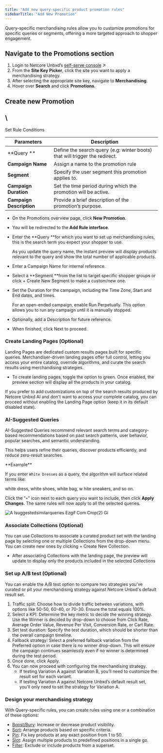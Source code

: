 ```yaml
---
title: "Add new query-specific product promotion rules"
sidebarTitle: "Add New Promotion"
---
```


Query-specific merchandising rules allow you to customize promotions for specific queries or segments, offering a more targeted approach to shopper engagement.

## Navigate to the Promotions section

1. Login to Netcore Unbxd’s [self-serve console](https://console.unbxd.io/) ↗
2. From the **Site Key Picker**, click the site you want to apply a merchandising strategy.
3. After selecting the appropriate site key, navigate to **Merchandising**.
4. Hover over **Search** and click **Promotions**.

## Create new Promotion

## \
Set Rule Conditions

| Parameters               | Description                                                                 |
| ------------------------ | --------------------------------------------------------------------------- |
| **Query **               | Define the search query (e.g: winter boots) that will trigger the redirect. |
| **Campaign Name**        | Assign a name to the promotion rule                                         |
| **Segment**              | Specify the user segment this promotion applies to.                         |
| **Campaign Duration**    | Set the time period during which the promotion will be active.              |
| **Campaign Description** | Provide a brief description of the promotion’s purpose.                     |

- On the Promotions overview page, click **New Promotion**.
- You will be redirected to the **Add Rule interface**.
- Enter the **Query **for which you want to set up merchandising rules, this is the search term you expect your shopper to use.

  <Note>
    As you update the query name, the instant preview will display products relevant to the query and show the total number of applicable products.
  </Note>
- Enter a Campaign Name for internal reference.
- Select a **Segment **from the list to target specific shopper groups or click \+ Create New Segment to make a custom/new one.
- Set the Duration for the campaign, including the Time Zone, Start and End dates, and times.

  <Info>
    For an open-ended campaign, enable Run Perpetually. This option allows you to run any campaign until it is manually stopped.
  </Info>
- Optionally, add a Description for future reference.
- When finished, click Next to proceed.

### Create Landing Pages (Optional)

Landing Pages are dedicated custom results pages built for specific queries. Merchandiser-driven landing pages offer full control, letting you access your entire catalog, override algorithms, and curate the search results using merchandising strategies.

- To create landing pages, toggle the option to green. Once enabled, the preview section will display all the products in your catalog.

If you prefer to add customizations on top of the search results produced by Netcore Unbxd AI and don't want to access your complete catalog, you can proceed without enabling the Landing Page option (keep it in its default disabled state).

### AI-Suggested Queries

AI-Suggested Queries recommend relevant search terms and category-based recommendations based on past search patterns, user behavior, popular searches, and semantic understanding.

This helps users refine their queries, discover products efficiently, and reduce zero-result searches.

<Tip>
  **Example**

  If you enter `White Dresses` as a query, the algorithm will surface related terms like:

  white dress, white shoes, white bag, w hite sneakers, and so on.
</Tip>

Click the "`+`" icon next to each query you want to include, then click **Apply Changes**. The same rules will now apply to all the selected queries.

![A Isuggestedsimilarqueries Ezgif Com Crop(2) Gi](/images/AIsuggestedsimilarqueries-ezgif.com-crop\(2\).gif)

### Associate Collections (Optional)

You can use Collections to associate a curated product set with the landing page by selecting one or multiple Collections from the drop-down menu. You can create new ones by clicking \+ Create New Collection.

- After associating Collections with the landing page, the preview will update to display only the products included in the selected Collections

### Set up A/B test (Optional)

You can enable the A/B test option to compare two strategies you’ve curated or pit your merchandising strategy against Netcore Unbxd's default result set.

1. Traffic split: Choose how to divide traffic between variations, with options like 50-50, 60-40, or 70-30. Ensure the total equals 100%.
2. Select a KPI: Determine the key metric to decide the winning strategy. Use the Winner is decided by drop-down to choose from Click Rate, Average Order Value, Revenue Per Visit, Conversion Rate, or Cart Rate.
3. Set test duration: Specify the test duration, which should be shorter than the overall campaign timeline.
4. Fallback strategy: Select a preferred fallback variation from the Preferred option in case there is no winner drop-down. This will ensure the campaign continues seamlessly even if no winner is determined during the test period.
5. Once done, click Apply.
6. You can now proceed with configuring the merchandising strategy.
   - If testing Variation A against Variation B, you’ll need to customize the result set for each variant.
   - If testing Variation A against Netcore Unbxd’s default result set, you’ll only need to set the strategy for Variation A.

### Design your merchandising strategy

With Query-specific rules, you can create rules using one or a combination of these options:

- [Boost/Bury](/user-guides/merchandising/promotions/boost): Increase or decrease product visibility.
- [Sort](/user-guides/merchandising/promotions/sort): Arrange products based on specific criteria.
- [Pin](/user-guides/merchandising/promotions/pin): Fix key products at any exact position from 1 to 50.
- [Slot](/user-guides/merchandising/promotions/slot): Assign multiple products to predefined positions in a single go.
- [Filter](/user-guides/merchandising/promotions/filter): Exclude or include products from a superset.